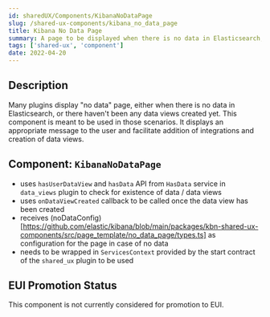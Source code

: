 ```yaml
---
id: sharedUX/Components/KibanaNoDataPage
slug: /shared-ux-components/kibana_no_data_page
title: Kibana No Data Page
summary: A page to be displayed when there is no data in Elasticsearch, or no data views
tags: ['shared-ux', 'component']
date: 2022-04-20
---
```


## Description

Many plugins display "no data" page, either when there is no data in Elasticsearch, or there haven't been any data views created yet. This component is meant
to be used in those scenarios. It displays an appropriate message to the user and facilitate addition of integrations and creation of data views. 

## Component: `KibanaNoDataPage`

- uses `hasUserDataView` and `hasData` API from `HasData` service in `data_views` plugin to check for existence of data / data views
- uses `onDataViewCreated` callback to be called once the data view has been created
- receives (noDataConfig)[https://github.com/elastic/kibana/blob/main/packages/kbn-shared-ux-components/src/page_template/no_data_page/types.ts] as configuration for the page in case of no data
- needs to be wrapped in `ServicesContext` provided by the start contract of the `shared_ux` plugin to be used

## EUI Promotion Status
This component is not currently considered for promotion to EUI.